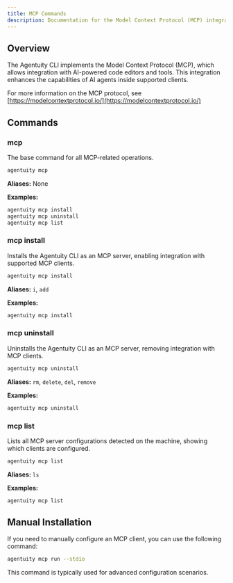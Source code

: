 ```yaml
---
title: MCP Commands
description: Documentation for the Model Context Protocol (MCP) integration in Agentuity CLI
---
```


## Overview

The Agentuity CLI implements the Model Context Protocol (MCP), which allows integration with AI-powered code editors and tools. This integration enhances the capabilities of AI agents inside supported clients.

For more information on the MCP protocol, see [https://modelcontextprotocol.io/](https://modelcontextprotocol.io/)

## Commands

### mcp

The base command for all MCP-related operations.

```bash
agentuity mcp
```

**Aliases:** None

**Examples:**
```bash
agentuity mcp install
agentuity mcp uninstall
agentuity mcp list
```

### mcp install

Installs the Agentuity CLI as an MCP server, enabling integration with supported MCP clients.

```bash
agentuity mcp install
```

**Aliases:** `i`, `add`

**Examples:**
```bash
agentuity mcp install
```

### mcp uninstall

Uninstalls the Agentuity CLI as an MCP server, removing integration with MCP clients.

```bash
agentuity mcp uninstall
```

**Aliases:** `rm`, `delete`, `del`, `remove`

**Examples:**
```bash
agentuity mcp uninstall
```

### mcp list

Lists all MCP server configurations detected on the machine, showing which clients are configured.

```bash
agentuity mcp list
```

**Aliases:** `ls`

**Examples:**
```bash
agentuity mcp list
```

## Manual Installation

If you need to manually configure an MCP client, you can use the following command:

```bash
agentuity mcp run --stdio
```

This command is typically used for advanced configuration scenarios.
